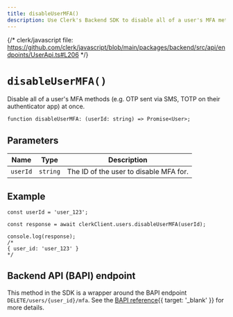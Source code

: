 ```yaml
---
title: disableUserMFA()
description: Use Clerk's Backend SDK to disable all of a user's MFA methods at once.
---
```


{/* clerk/javascript file: https://github.com/clerk/javascript/blob/main/packages/backend/src/api/endpoints/UserApi.ts#L206 */}

# `disableUserMFA()`

Disable all of a user's MFA methods (e.g. OTP sent via SMS, TOTP on their authenticator app) at once.

```tsx {{ prettier: false }}
function disableUserMFA: (userId: string) => Promise<User>;
```

## Parameters

| Name | Type | Description |
| - | - | - |
| `userId` | `string` | The ID of the user to disable MFA for. |

## Example

```tsx {{ prettier: false }}
const userId = 'user_123';

const response = await clerkClient.users.disableUserMFA(userId);

console.log(response);
/*
{ user_id: 'user_123' }
*/
```

## Backend API (BAPI) endpoint

This method in the SDK is a wrapper around the BAPI endpoint `DELETE/users/{user_id}/mfa`. See the [BAPI reference](/docs/reference/backend-api/tag/Users#operation/DisableMFA){{ target: '_blank' }} for more details.
